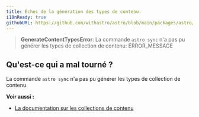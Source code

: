 ```yaml
---
title: Échec de la génération des types de contenu.
i18nReady: true
githubURL: https://github.com/withastro/astro/blob/main/packages/astro/src/core/errors/errors-data.ts
---
```


> **GenerateContentTypesError**: La commande `astro sync` n'a pas pu générer les types de collection de contenu: ERROR_MESSAGE

## Qu'est-ce qui a mal tourné ?

La commande `astro sync` n'a pas pu générer les types de collection de contenu.

**Voir aussi :**

-  [La documentation sur les collections de contenu](/fr/guides/content-collections/)

